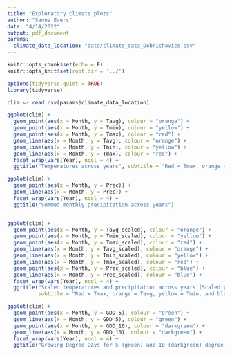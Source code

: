 ```yaml
---
title: "Exploratory climate plots"
author: "Sanne Evers"
date: "4/14/2022"
output: pdf_document
params:
  climate_data_location: "data/climate_data_Dobrichovice.csv"
---
```


```r
knitr::opts_chunk$set(echo = F)
knitr::opts_knit$set(root.dir = '../')

```



```r
options(tidyverse.quiet = TRUE)
library(tidyverse)

clim <- read.csv(params$climate_data_location)

ggplot(clim) +
  geom_point(aes(x = Month, y = Tavg), colour = "orange") +
  geom_point(aes(x = Month, y = Tmin), colour = "yellow") +
  geom_point(aes(x = Month, y = Tmax), colour = "red") +
  geom_line(aes(x = Month, y = Tavg), colour = "orange") +
  geom_line(aes(x = Month, y = Tmin), colour = "yellow") +
  geom_line(aes(x = Month, y = Tmax), colour = "red") +
  facet_wrap(vars(Year), ncol = 4) +
  ggtitle("Temperatures across years", subtitle = "Red = Tmax, orange = Tavg and yellow = Tmin")

ggplot(clim) +
  geom_point(aes(x = Month, y = Prec)) +
  geom_line(aes(x = Month, y = Prec)) +
  facet_wrap(vars(Year), ncol = 4) + 
  ggtitle("Summed monthly precipitation across years")


ggplot(clim) +
  geom_point(aes(x = Month, y = Tavg_scaled), colour = "orange") +
  geom_point(aes(x = Month, y = Tmin_scaled), colour = "yellow") +
  geom_point(aes(x = Month, y = Tmax_scaled), colour = "red") +
  geom_line(aes(x = Month, y = Tavg_scaled), colour = "orange") +
  geom_line(aes(x = Month, y = Tmin_scaled), colour = "yellow") +
  geom_line(aes(x = Month, y = Tmax_scaled), colour = "red") +
  geom_point(aes(x = Month, y = Prec_scaled), colour = "blue") +
  geom_line(aes(x = Month, y = Prec_scaled), colour = "blue") +
  facet_wrap(vars(Year), ncol = 4) +
  ggtitle("Scaled temperatures and precipitation across years (Scaled per Month)", 
          subtitle = "Red = Tmax, orange = Tavg, yellow = Tmin, and blue = Precipitation")

ggplot(clim) + 
  geom_point(aes(x = Month, y = GDD_5), colour = "green") +
  geom_line(aes(x = Month, y = GDD_5), colour = "green") +
  geom_point(aes(x = Month, y = GDD_10), colour = "darkgreen") +
  geom_line(aes(x = Month, y = GDD_10), colour = "darkgreen") + 
  facet_wrap(vars(Year), ncol = 4) +
  ggtitle("Growing Degree Days for 5 (green) and 10 (darkgreen) degree celcius")
  
  
  

```

